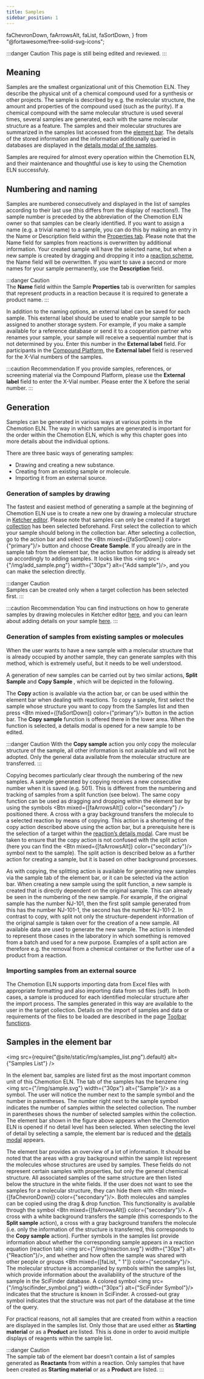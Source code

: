 ```yaml
---
title: Samples
sidebar_position: 1
---
```


  faChevronDown,
  faArrowsAlt,
  faList,
  faSortDown,
} from "@fortawesome/free-solid-svg-icons";

:::danger Caution
This page is still being edited and reviewed.
:::

## Meaning

Samples are the smallest organizational unit of this Chemotion ELN. They describe the physical unit of a chemical compound used for a synthesis or other projects. The sample is described by e.g. the molecular structure, the amount and properties of the compound used (such as the purity). If a chemical compound with the same molecular structure is used several times, several samples are generated, each with the same molecular structure as a feature. The samples and their molecular structures are summarized in the samples list accessed from the [element bar](../../ui#element-bar). The details of the stored information and the information additionally queried in databases are displayed in the [details modal of the samples](../details#details-modal-for-samples).

Samples are required for almost every operation within the Chemotion ELN, and their maintenance and thoughtful use is key to using the Chemotion ELN successfuly.

## Numbering and naming

Samples are numbered consecutively and displayed in the list of samples according to their last use (this differs from the display of reactions!). The sample number is preceded by the abbreviation of the Chemotion ELN owner so that samples can be clearly identified. If you want to assign a name (e.g. a trivial name) to a sample, you can do this by making an entry in the Name or Description field within the [Properties tab](../details#properties-tab). Please note that the Name field for samples from reactions is overwritten by additional information. Your created sample will have the selected name, but when a new sample is created by dragging and dropping it into a [reaction scheme](../details#scheme-tab), the Name field will be overwritten. If you want to save a second or more names for your sample permanently, use the <b>Description</b> field.

:::danger Caution  
The <b>Name</b> field within the Sample <b>Properties</b> tab is overwritten for samples that represent products in a reaction because it is required to generate a product name.
:::

In addition to the naming options, an external label can be saved for each sample. This external label should be used to enable your sample to be assigned to another storage system. For example, if you make a sample available for a reference database or send it to a cooperation partner who renames your sample, your sample will receive a sequential number that is not determined by you. Enter this number in the <b>External label</b> field. For participants in the [Compound Platform](https://www.complat.kit.edu/), the <b>External label</b> field is reserved for the X-Vial numbers of the samples.

:::caution Recommendation
If you provide samples, references, or screening material via the Compound Platform, please use the <b>External label</b> field to enter the X-Vial number.
Please enter the X before the serial number.
:::

## Generation

Samples can be generated in various ways at various points in the Chemotion ELN. The way in which samples are generated is important for the order within the Chemotion ELN, which is why this chapter goes into more details about the individual options.

There are three basic ways of generating samples:

- Drawing and creating a new substance.
- Creating from an existing sample or molecule.
- Importing it from an external source.

### Generation of samples by drawing

The fastest and easiest method of generating a sample at the beginning of Chemotion ELN use is to create a new one by drawing a molecular structure in [Ketcher editor](../ketcher). Please note that samples can only be created if a target [collection](../collections) has been selected beforehand. First select the collection to which your sample should belong in the collection bar. After selecting a collection, go to the action bar and select the <Btn mixed={[faSortDown]} color={"primary"}/> button and choose <b>Create Sample</b>. If you already are in the sample tab from the element bar, the action button for adding is already set up accordingly to adding samples. It looks like this <img src={"/img/add_sample.png"} width={"30px"} alt={"Add sample"}/>, and you can make the selection directly.

:::danger Caution  
Samples can be created only when a target collection has been selected first.
:::

:::caution Recommendation
You can find instructions on how to generate samples by drawing molecules in Ketcher editor [here](../ketcher), and you can learn about adding details on your sample [here](../details#details-modal-for-samples).
:::

### Generation of samples from existing samples or molecules

When the user wants to have a new sample with a molecular structure that is already occupied by another sample, they can generate samples with this method, which is extremely useful, but it needs to be well understood.

A generation of new samples can be carried out by two similar actions, <b>Split Sample</b> and <b>Copy Sample </b>, which will be depicted in the following.

The <b>Copy</b> action is available via the action bar, or can be used within the element bar when dealing with reactions. To copy a sample, first select the sample whose structure you want to copy from the Samples list and then press <Btn mixed={[faSortDown]} color={"primary"}/> button in the action bar. The <b>Copy sample</b> function is offered there in the lower area. When the function is selected, a details modal is opened for a new sample to be edited.

:::danger Caution
With the <b>Copy sample</b> action you only copy the molecular structure of the sample, all other information is not available and will not be adopted. Only the general data available from the molecular structure are transferred.
:::

Copying becomes particularly clear through the numbering of the new samples. A sample generated by copying receives a new consecutive number when it is saved (e.g. 501). This is different from the numbering and tracking of samples from a split function (see below). The same copy function can be used as dragging and dropping within the element bar by using the symbols <Btn mixed={[faArrowsAlt]} color={"secondary"} /> positioned there. A cross with a gray background transfers the molecule to a selected reaction by means of copying. This action is a shortening of the copy action described above using the action bar, but a prerequisite here is the selection of a target within the [reaction’s details modal](../details#details-modal-for-reactions). Care must be taken to ensure that the copy action is not confused with the split action (here you can find the <Btn mixed={[faArrowsAlt]} color={"secondary"}/> symbol next to the sample). The split action is described below as a further action for creating a sample, but it is based on other background processes.

As with copying, the splitting action is available for generating new samples via the sample tab of the element bar, or it can be selected via the action bar. When creating a new sample using the split function, a new sample is created that is directly dependent on the original sample. This can already be seen in the numbering of the new sample. For example, if the original sample has the number NJ-101, then the first split sample generated from this has the number NJ-101-1, the second has the number NJ-101-2. In contrast to copy, with split not only the structure-dependent information of the original sample is taken over for the creation of a new sample. All available data are used to generate the new sample. The action is intended to represent those cases in the laboratory in which something is removed from a batch and used for a new purpose. Examples of a split action are therefore e.g. the removal from a chemical container or the further use of a product from a reaction.

### Importing samples from an external source

The Chemotion ELN supports importing data from Excel files with appropriate formatting and also importing data from sd files (sdf). In both cases, a sample is produced for each identified molecular structure after the import process. The samples generated in this way are available to the user in the target collection. Details on the import of samples and data or requirements of the files to be loaded are described in the page [Toolbar functions](../toolbar#import-samples-to-a-certain-eln-collection).

## Samples in the element bar

<img
  src={require("@site/static/img/samples_list.png").default}
  alt={"Samples List"}
/>

In the element bar, samples are listed first as the most important common unit of this Chemotion ELN. The tab of the samples has the benzene ring <img src={"/img/sample.svg"} width={"30px"} alt={"Sample"}/> as a symbol. The user will notice the number next to the sample symbol and the number in parentheses. The number right next to the sample symbol indicates the number of samples within the selected collection. The number in parentheses shows the number of selected samples within the collection. The element bar shown in the figure above appears when the Chemotion ELN is opened if no detail level has been selected. When selecting the level of detail by selecting a sample, the element bar is reduced and the [details modal](../details#details-modal-for-samples) appears.

The element bar provides an overview of a lot of information. It should be noted that the areas with a gray background within the sample list represent the molecules whose structures are used by samples. These fields do not represent certain samples with properties, but only the general chemical structure. All associated samples of the same structure are then listed below the structure in the white fields. If the user does not want to see the samples for a molecular structure, they can hide them with <Btn mixed={[faChevronDown]} color={"secondary"}/>. Both molecules and samples can be copied using the drag & drop function. This functionality is available through the symbol <Btn mixed={[faArrowsAlt]} color={"secondary"}/>. A cross with a white background transfers the sample (this corresponds to the <b>Split sample</b> action), a cross with a gray background transfers the molecule (i.e. only the information of the structure is transferred, this corresponds to the <b>Copy sample</b> action). Further symbols in the samples list provide information about whether the corresponding sample appears in a reaction equation (reaction tab) <img src={"/img/reaction.svg"} width={"30px"} alt={"Reaction"}/>, and whether and how often the sample was shared with other people or groups <Btn mixed={[faList, " 1"]} color={"secondary"}/>. The molecular structure is accompanied by symbols within the samples list, which provide information about the availability of the structure of the sample in the SciFinder database. A colored symbol <img src={"/img/scifinder_symbol.png"} width={"30px"} alt={"SciFinder Symbol"}/> indicates that the structure is known in SciFinder. A crossed-out gray symbol indicates that the structure was not part of the database at the time of the query.

For practical reasons, not all samples that are created from within a reaction are displayed in the samples list. Only those that are used either as <b>Starting material</b> or as a <b>Product</b> are listed. This is done in order to avoid multiple displays of reagents within the sample list.

:::danger Caution  
The sample tab of the element bar doesn’t contain a list of samples generated as <b>Reactants</b> from within a reaction. Only samples that have been created as <b>Starting material</b> or as a <b>Product</b> are listed.
:::
